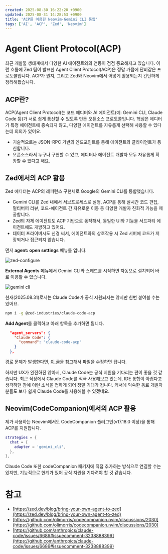 ```yaml
---
created: 2025-08-30 16:22:20 +0900
updated: 2025-08-31 14:28:53 +0900
title: 'ACP를 이용한 Neovim-Gemini CLI 통합'
tags: ['AI', 'ACP', 'Zed', 'Neovim']
---
```


# Agent Client Protocol(ACP)

최근 개발툴 생태계에서 다양한 AI 에이전트와의 연동이 점점 중요해지고 있습니다. 이런 흐름에  Zed 팀이 발표한 Agent Client Protocol(ACP)은 정말 가뭄에 단비같은 프로토콜입니다. ACP가 뭔지, 그리고 Zed와 Neovim에서 어떻게 활용되는지 간단하게 정리해봤습니다.

## ACP란?

ACP(Agent Client Protocol)는 코드 에디터와 AI 에이전트(예: Gemini CLI, Claude Code 등)가 서로 쉽게 통신할 수 있도록 만든 오픈소스 프로토콜입니다. 핵심은 에디터가 특정 에이전트에 종속되지 않고, 다양한 에이전트를 자유롭게 선택해 사용할 수 있다는데 의의가 있어요.

- 기술적으로는 JSON-RPC 기반의 엔드포인트를 통해 에이전트와 클라이언트가 통신합니다.
- 오픈소스라서 누구나 구현할 수 있고, 에디터나 에이전트 개발자 모두 자유롭게 확장할 수 있다고 해요.

## Zed에서의 ACP 활용

Zed 에디터는 ACP의 레퍼런스 구현체로 Google의 Gemini CLI를 통합했습니다.

- Gemini CLI를 Zed 내에서 서브프로세스로 실행, ACP를 통해 실시간 코드 편집, 멀티버퍼 리뷰, 코드-에이전트 간 자유로운 이동 등 다양한 개발자 친화적 기능을 제공합니다.
- Zed의 자체 에이전트도 ACP 기반으로 동작해서, 동일한 UI와 기능을 서드파티 에이전트에도 개방하고 있어요.
- 데이터 프라이버시도 신경 써서, 에이전트와의 상호작용 시 Zed 서버에 코드가 저장되거나 접근되지 않습니다.

먼저 **agent: open settings** 메뉴를 엽니다.  

![zed-configure](assets/2025-08-31-14-14-24.png)

**External Agents** 메뉴에서 Gemini CLI와 스레드를 시작하면 자동으로 설치되어 바로 이용할 수 있습니다.  

![gemini cli](assets/2025-08-31-14-16-22.png)

현재(2025.08.31)로서는 Claude Code가 공식 지원되지는 않지만 한번 붙여볼 수는 있어요. 

```bash caption="이걸 먼저 설치하고"
npm i -g @zed-industries/claude-code-acp
```

**Add Agent**를 클릭하고 아래 항목을 추가하면 됩니다.
```json
  "agent_servers": {
    "Claude Code": {
      "command": "claude-code-acp"
    }
  },
```

경로 문제가 발생한다면, [이 글](https://github.com/anthropics/claude-code/issues/6686#issuecomment-3238888399)을 참고해서 파일을 수정하면 됩니다. 

하지만 UX가 완전하진 않아서, Claude Code는 공식 지원을 기다리는 편이 좋을 것 같습니다. 최근 직장에서 Claude Code를 적극 사용해보고 있는데, IDE 통합이 아쉽다고 생각하던 참에 이런 소식을 접하게 되어 정말 기대가 됩니다. 커서에 익숙한 동료 개발자분들도 보다 쉽게 Claude Code를 사용해볼 수 있겠네요.

## Neovim(CodeCompanion)에서의 ACP 활용

제가 사용하는 Neovim에서도 CodeCompanion 플러그인(v17.18.0 이상)을 통해 ACP를 지원합니다.

```lua caption="디폴트로 적용하고 싶다면, 어댑터 설정만 넣어주면 됩니다"
strategies = {
  chat = {
    adapter = 'gemini_cli',
  },
},
```

Claude Code 또한 codeCompanion 패키지에 직접 추가하는 방식으로 연결할 수는 있지만, 기능적으로 한계가 있어 공식 지원을 기다려야 할 것 같습니다.

# 참고

- [https://zed.dev/blog/bring-your-own-agent-to-zed](https://zed.dev/blog/bring-your-own-agent-to-zed)
- [https://github.com/olimorris/codecompanion.nvim/discussions/2030](https://github.com/olimorris/codecompanion.nvim/discussions/2030)
- [https://github.com/anthropics/claude-code/issues/6686#issuecomment-3238888399](https://github.com/anthropics/claude-code/issues/6686#issuecomment-3238888399)
